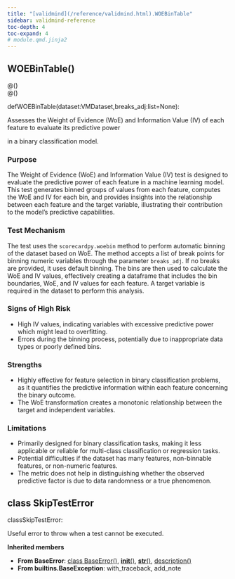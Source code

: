 ```yaml
---
title: "[validmind](/reference/validmind.html).WOEBinTable"
sidebar: validmind-reference
toc-depth: 4
toc-expand: 4
# module.qmd.jinja2
---
```


<!-- function.qmd.jinja2 -->

## WOEBinTable[()]{.muted}

<!-- signatures.jinja2 -->

::: {.signature}

<div class="decorator">@<!-- types.jinja2 - format_type --><!-- types.jinja2 - format_type --><!-- types.jinja2 - format_type --><span class="n"></span><span class="p">(</span><span class="p">)</span></div><div class="decorator">@<!-- types.jinja2 - format_type --><!-- types.jinja2 - format_type --><!-- types.jinja2 - format_type --><span class="n"></span><span class="p">(</span><span class="p">)</span></div>
<span class="kw">def</span><span class="name">WOEBinTable</span>(<span class="params"><span class="n">dataset</span><span class="p">:</span><!-- types.jinja2 - format_type --><span class="n">VMDataset</span><span class="muted">,</span></span><span class="params"><span class="n">breaks_adj</span><span class="p">:</span><!-- types.jinja2 - format_type --><span class="nb">list</span><span class="o">=</span><span class="kc">None</span></span>):

:::

<!-- docstring.jinja2 -->

Assesses the Weight of Evidence (WoE) and Information Value (IV) of each feature to evaluate its predictive power

in a binary classification model.

### Purpose

The Weight of Evidence (WoE) and Information Value (IV) test is designed to evaluate the predictive power of each feature in a machine learning model. This test generates binned groups of values from each feature, computes the WoE and IV for each bin, and provides insights into the relationship between each feature and the target variable, illustrating their contribution to the model's predictive capabilities.

### Test Mechanism

The test uses the `scorecardpy.woebin` method to perform automatic binning of the dataset based on WoE. The method accepts a list of break points for binning numeric variables through the parameter `breaks_adj`. If no breaks are provided, it uses default binning. The bins are then used to calculate the WoE and IV values, effectively creating a dataframe that includes the bin boundaries, WoE, and IV values for each feature. A target variable is required in the dataset to perform this analysis.

### Signs of High Risk

- High IV values, indicating variables with excessive predictive power which might lead to overfitting.
- Errors during the binning process, potentially due to inappropriate data types or poorly defined bins.

### Strengths

- Highly effective for feature selection in binary classification problems, as it quantifies the predictive information within each feature concerning the binary outcome.
- The WoE transformation creates a monotonic relationship between the target and independent variables.

### Limitations

- Primarily designed for binary classification tasks, making it less applicable or reliable for multi-class classification or regression tasks.
- Potential difficulties if the dataset has many features, non-binnable features, or non-numeric features.
- The metric does not help in distinguishing whether the observed predictive factor is due to data randomness or a true phenomenon.

<!-- class.qmd.jinja2 -->

## [class]{.muted} SkipTestError

<!-- signatures.jinja2 -->

::: {.signature}

<span class="kw">class</span><span class="name">SkipTestError</span>:

:::

<!-- docstring.jinja2 -->

Useful error to throw when a test cannot be executed.

**Inherited members**

- **From BaseError**: [class BaseError[()]{.muted}](#class-baseerror), [__init__[()]{.muted}](#__init__), [__str__[()]{.muted}](#__str__), [description[()]{.muted}](#description)
- **From builtins.BaseException**: with_traceback, add_note

